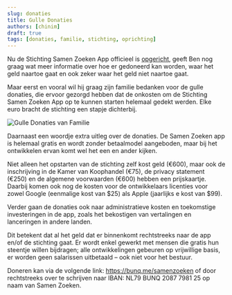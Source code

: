 ```yaml
---
slug: donaties
title: Gulle Donaties
authors: [chinim]
draft: true
tags: [donaties, familie, stichting, oprichting]
---
```

Nu de Stichting Samen Zoeken App officieel is [opgericht](oprichting-stichting), geeft Ben nog graag wat meer informatie over hoe er gedoneerd kan worden, waar het geld naartoe gaat en ook zeker waar het geld niet naartoe gaat.

Maar eerst en vooral wil hij graag zijn familie bedanken voor de gulle donaties, die ervoor gezorgd hebben dat de onkosten om de Stichting Samen Zoeken App op te kunnen starten helemaal gedekt werden. Elke euro bracht de stichting een stapje dichterbij.

![Gulle Donaties van Familie](./donaties.jpg)

Daarnaast een woordje extra uitleg over de donaties. De Samen Zoeken app is helemaal gratis en wordt zonder betaalmodel aangeboden, maar bij het ontwikkelen ervan komt wel het een en ander kijken.

Niet alleen het opstarten van de stichting zelf kost geld (€600), maar ook de inschrijving in de Kamer van Koophandel (€75), de privacy statement (€250) en de algemene voorwaarden (€600) hebben een prijskaartje. Daarbij komen ook nog de kosten voor de ontwikkelaars licenties voor zowel Google (eenmalige kost van $25) als Apple (jaarlijks e kost van $99).

Verder gaan de donaties ook naar administratieve kosten en toekomstige investeringen in de app, zoals het bekostigen van vertalingen en lanceringen in andere landen.

Dit betekent dat al het geld dat er binnenkomt rechtstreeks naar de app en/of de stichting gaat. Er wordt enkel gewerkt met mensen die gratis hun steentje willen bijdragen; alle ontwikkelingen gebeuren op vrijwillige basis, er worden geen salarissen uitbetaald – ook niet voor het bestuur.

Doneren kan via de volgende link: https://bunq.me/samenzoeken of door rechtstreeks over te schrijven naar IBAN: NL79 BUNQ 2087 7981 25 op naam van Samen Zoeken.